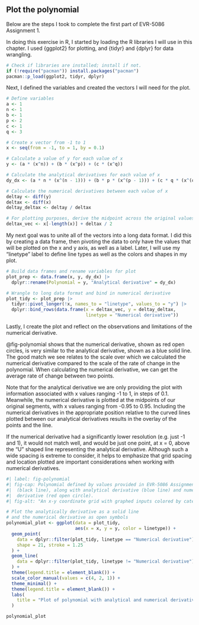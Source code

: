 ## Plot the polynomial

Below are the steps I took to complete the first part of EVR-5086 Assignment 1.

In doing this exercise in R, I started by loading the R libraries I will use in this chapter. I used {ggplot2} for plotting, and {tidyr} and {dplyr} for data wrangling.

```r
# Check if libraries are installed; install if not.
if (!require("pacman")) install.packages("pacman")
pacman::p_load(ggplot2, tidyr, dplyr)
```

Next, I defined the variables and created the vectors I will need for the plot.

```r
# Define variables
a <- 1
n <- 1
b <- 1
p <- 2
c <- 1
q <- 3

# Create x vector from -1 to 1
x <- seq(from = -1, to = 1, by = 0.1)

# Calculate a value of y for each value of x
y <- (a * (x^n)) + (b * (x^p)) + (c * (x^q))

# Calculate the analytical derivatives for each value of x
dy_dx <- (a * n * (x^(n - 1))) + (b * p * (x^(p - 1))) + (c * q * (x^(q - 1)))

# Calculate the numerical derivatives between each value of x
deltay <- diff(y)
deltax <- diff(x)
deltay_deltax <- deltay / deltax

# For plotting purposes, derive the midpoint across the original values of x
deltax_vec <- x[-length(x)] + deltax / 2
```

My next goal was to unite all of the vectors into a long data format. I did this by creating a data frame, then pivoting the data to only have the values that will be plotted on the x and y axis, as well as a label. Later, I will use my "linetype" label to define line types as well as the colors and shapes in my plot.

```r
# Build data frames and rename variables for plot
plot_prep <- data.frame(x, y, dy_dx) |>
  dplyr::rename(Polynomial = y, "Analytical derivative" = dy_dx)

# Wrangle to long data format and bind in numerical derivative
plot_tidy <- plot_prep |>
  tidyr::pivot_longer(!x, names_to = "linetype", values_to = "y") |>
  dplyr::bind_rows(data.frame(x = deltax_vec, y = deltay_deltax,
                              linetype = "Numerical derivative"))
```

Lastly, I create the plot and reflect on the observations and limitations of the numerical derivative.

@fig-polynomial shows that the numerical derivative, shown as red open circles, is very similar to the analytical derivative, shown as a blue solid line. The good match we see relates to the scale over which we calculated the numerical derivative compared to the scale of the rate of change in the polynomial. When calculating the numerical derivative, we can get the average rate of change between two points.

Note that for the analytical derivative we are only providing the plot with information associated with x values ranging -1 to 1, in steps of 0.1. Meanwhile, the numerical derivative is plotted at the midpoints of our original segments, with x values ranging from -0.95 to 0.95. Including the numerical derivatives in the appropriate position relative to the curved lines plotted between our analytical derivatives results in the overlay of the points and the line.

If the numerical derivative had a significantly lower resolution (e.g. just -1 and 1), it would not match well, and would be just one point, at x = 0, above the "U" shaped line representing the analytical derivative. Although such a wide spacing is extreme to consider, it helps to emphasize that grid spacing and location plotted are important considerations when working with numerical derivatives.

```r
#| label: fig-polynomial
#| fig-cap: Polynomial defined by values provided in EVR-5086 Assignment 1 \\n
#|  (black line), along with analytical derivative (blue line) and numerical \\n
#|  derivative (red open circle).
#| fig-alt: "An x-y coordinate grid with graphed inputs colored by category."

# Plot the analytically derivative as a solid line
# and the numerical derivative as open symbols
polynomial_plot <- ggplot(data = plot_tidy,
                          aes(x = x, y = y, color = linetype)) +
  geom_point(
    data = dplyr::filter(plot_tidy, linetype == "Numerical derivative"),
    shape = 21, stroke = 1.25
  ) +
  geom_line(
    data = dplyr::filter(plot_tidy, linetype != "Numerical derivative")
  ) +
  theme(legend.title = element_blank()) +
  scale_color_manual(values = c(4, 2, 1)) +
  theme_minimal() +
  theme(legend.title = element_blank()) +
  labs(
    title = "Plot of polynomial with analytical and numerical derivatives"
  )

polynomial_plot
```
